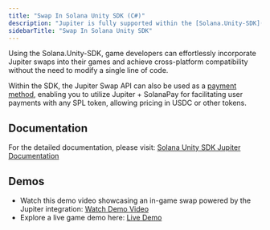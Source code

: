 ```yaml
---
title: "Swap In Solana Unity SDK (C#)"
description: "Jupiter is fully supported within the [Solana.Unity-SDK](https://github.com/magicblock-labs/Solana.Unity-Core/tree/master/src/Solana.Unity.Dex). The core library is independent of Unity and can be incorporated into Unreal Engine using the UnrealCLR library or in a C# backend."
sidebarTitle: "Swap In Solana Unity SDK"
---
```


Using the Solana.Unity-SDK, game developers can effortlessly incorporate Jupiter swaps into their games and achieve cross-platform compatibility without the need to modify a single line of code.

Within the SDK, the Jupiter Swap API can also be used as a [payment method](/docs/swap-api/payments-through-swap), enabling you to utilize Jupiter + SolanaPay for facilitating user payments with any SPL token, allowing pricing in USDC or other tokens.

## Documentation

For the detailed documentation, please visit: [Solana Unity SDK Jupiter Documentation](https://solana.unity-sdk.gg/docs/jupiter)

## Demos

* Watch this demo video showcasing an in-game swap powered by the Jupiter integration: [Watch Demo Video](https://youtu.be/nCceV53thjY)
* Explore a live game demo here: [Live Demo](https://magicblock-labs.github.io/Solana.Unity-SDK/)
